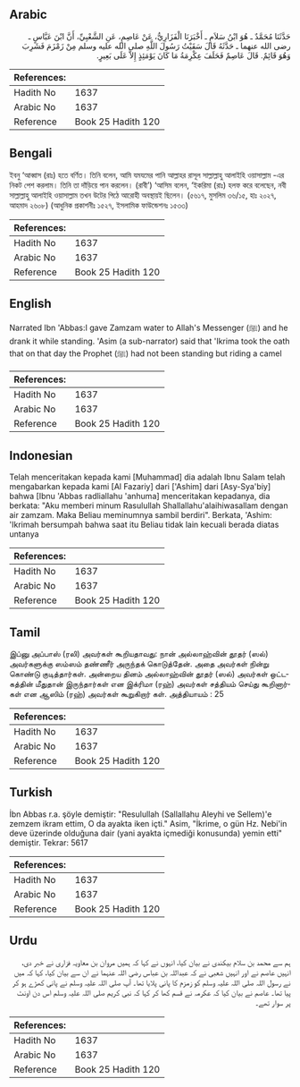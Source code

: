 ## Arabic


<div dir="rtl" lang="ar" style={{fontSize:'larger',backgroundColor:'#f8f9fa',padding:20}}>
حَدَّثَنَا مُحَمَّدٌ ـ هُوَ ابْنُ سَلاَمٍ ـ أَخْبَرَنَا الْفَزَارِيُّ، عَنْ عَاصِمٍ، عَنِ الشَّعْبِيِّ، أَنَّ ابْنَ عَبَّاسٍ ـ رضى الله عنهما ـ حَدَّثَهُ قَالَ سَقَيْتُ رَسُولَ اللَّهِ صلى الله عليه وسلم مِنْ زَمْزَمَ فَشَرِبَ وَهُوَ قَائِمٌ‏.‏ قَالَ عَاصِمٌ فَحَلَفَ عِكْرِمَةُ مَا كَانَ يَوْمَئِذٍ إِلاَّ عَلَى بَعِيرٍ‏.‏
</div>
<div style={{backgroundColor:'#f8f9fa',padding:20, marginBottom: 10}}><table> <thead> <tr> <th>References:</th> <th></th> </tr> </thead> <tbody><tr><td>Hadith No</td><td>1637</td></tr><tr><td>Arabic No</td><td>1637</td></tr><tr><td>Reference</td><td>Book 25 Hadith 120</td></tr></tbody></table></div>

## Bengali


<div dir="ltr" lang="bn" style={{fontSize:'larger',backgroundColor:'#f8f9fa',padding:20}}>
ইবনু ‘আব্বাস (রাঃ) হতে বর্ণিত। তিনি বলেন, আমি যমযমের পানি আল্লাহর রাসূল সাল্লাল্লাহু আলাইহি ওয়াসাল্লাম -এর নিকট পেশ করলাম। তিনি তা দাঁড়িয়ে পান করলেন। (রাবী’) ‘আসিম বলেন, ‘ইকরিমা (রাঃ) হলফ করে বলেছেন, নবী সাল্লাল্লাহু আলাইহি ওয়াসাল্লাম তখন উটের পিঠে আরোহী অবস্থায়ই ছিলেন। (৫৬১৭, মুসলিম ৩৬/১৫, হাঃ ২০২৭, আহমাদ ২৬০৮) (আধুনিক প্রকাশনীঃ ১৫২৭, ইসলামিক ফাউন্ডেশনঃ ১৫৩৩)
</div>
<div style={{backgroundColor:'#f8f9fa',padding:20, marginBottom: 10}}><table> <thead> <tr> <th>References:</th> <th></th> </tr> </thead> <tbody><tr><td>Hadith No</td><td>1637</td></tr><tr><td>Arabic No</td><td>1637</td></tr><tr><td>Reference</td><td>Book 25 Hadith 120</td></tr></tbody></table></div>

## English


<div dir="ltr" lang="en" style={{fontSize:'larger',backgroundColor:'#f8f9fa',padding:20}}>
Narrated Ibn 'Abbas:I gave Zamzam water to Allah's Messenger (ﷺ) and he drank it while standing. 'Asim (a sub-narrator) said that 'Ikrima took the oath that on that day the Prophet (ﷺ) had not been standing but riding a camel
</div>
<div style={{backgroundColor:'#f8f9fa',padding:20, marginBottom: 10}}><table> <thead> <tr> <th>References:</th> <th></th> </tr> </thead> <tbody><tr><td>Hadith No</td><td>1637</td></tr><tr><td>Arabic No</td><td>1637</td></tr><tr><td>Reference</td><td>Book 25 Hadith 120</td></tr></tbody></table></div>

## Indonesian


<div dir="ltr" lang="id" style={{fontSize:'larger',backgroundColor:'#f8f9fa',padding:20}}>
Telah menceritakan kepada kami [Muhammad] dia adalah Ibnu Salam telah mengabarkan kepada kami [Al Fazariy] dari ['Ashim] dari [Asy-Sya'biy] bahwa [Ibnu 'Abbas radliallahu 'anhuma] menceritakan kepadanya, dia berkata: "Aku memberi minum Rasulullah Shallallahu'alaihiwasallam dengan air zamzam. Maka Beliau meminumnya sambil berdiri". Berkata, 'Ashim: 'Ikrimah bersumpah bahwa saat itu Beliau tidak lain kecuali berada diatas untanya
</div>
<div style={{backgroundColor:'#f8f9fa',padding:20, marginBottom: 10}}><table> <thead> <tr> <th>References:</th> <th></th> </tr> </thead> <tbody><tr><td>Hadith No</td><td>1637</td></tr><tr><td>Arabic No</td><td>1637</td></tr><tr><td>Reference</td><td>Book 25 Hadith 120</td></tr></tbody></table></div>

## Tamil


<div dir="ltr" lang="ta" style={{fontSize:'larger',backgroundColor:'#f8f9fa',padding:20}}>
இப்னு அப்பாஸ் (ரலி) அவர்கள் கூறியதாவது: நான் அல்லாஹ்வின் தூதர் (ஸல்) அவர்களுக்கு ஸம்ஸம் தண்ணீர் அருந்தக் கொடுத்தேன். அதை அவர்கள் நின்று கொண்டு குடித்தார்கள். அன்றைய தினம் அல்லாஹ்வின் தூதர் (ஸல்) அவர்கள் ஒட்டகத்தின் மீதுதான் இருந்தார்கள் என இக்ரிமா (ரஹ்) அவர்கள் சத்தியம் செய்து கூறினார்கள் என ஆஸிம் (ரஹ்) அவர்கள் கூறுகிறார் கள். அத்தியாயம் : 25
</div>
<div style={{backgroundColor:'#f8f9fa',padding:20, marginBottom: 10}}><table> <thead> <tr> <th>References:</th> <th></th> </tr> </thead> <tbody><tr><td>Hadith No</td><td>1637</td></tr><tr><td>Arabic No</td><td>1637</td></tr><tr><td>Reference</td><td>Book 25 Hadith 120</td></tr></tbody></table></div>

## Turkish


<div dir="ltr" lang="tr" style={{fontSize:'larger',backgroundColor:'#f8f9fa',padding:20}}>
İbn Abbas r.a. şöyle demiştir: "Resulullah (Sallallahu Aleyhi ve Sellem)'e zemzem ikram ettim, O da ayakta iken içti." Asim, "İkrime, o gün Hz. Nebi'in deve üzerinde olduğuna dair (yani ayakta içmediği konusunda) yemin etti" demiştir. Tekrar: 5617
</div>
<div style={{backgroundColor:'#f8f9fa',padding:20, marginBottom: 10}}><table> <thead> <tr> <th>References:</th> <th></th> </tr> </thead> <tbody><tr><td>Hadith No</td><td>1637</td></tr><tr><td>Arabic No</td><td>1637</td></tr><tr><td>Reference</td><td>Book 25 Hadith 120</td></tr></tbody></table></div>

## Urdu


<div dir="rtl" lang="ur" style={{fontSize:'larger',backgroundColor:'#f8f9fa',padding:20}}>
ہم سے محمد بن سلام بیکندی نے بیان کیا، انہوں نے کہا کہ ہمیں مروان بن معاویہ فزاری نے خبر دی، انہیں عاصم نے اور انہیں شعبی نے کہ عبداللہ بن عباس رضی اللہ عنہما نے ان سے بیان کیا، کہا کہ میں نے رسول اللہ صلی اللہ علیہ وسلم کو زمزم کا پانی پلایا تھا۔ آپ صلی اللہ علیہ وسلم نے پانی کھڑے ہو کر پیا تھا۔ عاصم نے بیان کیا کہ عکرمہ نے قسم کھا کر کہا کہ نبی کریم صلی اللہ علیہ وسلم اس دن اونٹ پر سوار تھے۔
</div>
<div style={{backgroundColor:'#f8f9fa',padding:20, marginBottom: 10}}><table> <thead> <tr> <th>References:</th> <th></th> </tr> </thead> <tbody><tr><td>Hadith No</td><td>1637</td></tr><tr><td>Arabic No</td><td>1637</td></tr><tr><td>Reference</td><td>Book 25 Hadith 120</td></tr></tbody></table></div>